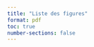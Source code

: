 ```yaml
---
title: "Liste des figures"
format: pdf
toc: true
number-sections: false
---
```


```{=tex}
\renewcommand{\listfigurename}{}
\listoffigures
```
